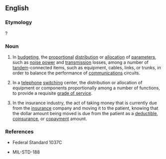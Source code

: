 ==English==

===Etymology===
{{suffix|prorate|ion|lang=en}}?

===Noun===
{{en-noun}}

# {{lb|en|telecommunication}} In [[budgeting]], the [[proportional]] [[distribution]] or [[allocation]] of [[parameters]], such as [[noise power]] and [[transmission]] losses, among a number of [[tandem]]-connected items, such as equipment, cables, links, or trunks, in order to balance the performance of [[communications]] circuits.
# {{lb|en|telecommunication}} In a [[telephone]] [[switching]] center, the distribution or allocation of equipment or components proportionally among a number of functions, to provide a requisite [[grade of service]].
# {{lb|en|accounting}} In the insurance industry, the act of taking money that is currently due from the [[insurance]] company and moving it to the patient, knowing that the dollar amount being moved is due from the patient as a [[deductible]], [[coinsurance]], or [[copayment]] amount.

===References===
* {{lb|en|telecommunication}} Federal Standard 1037C
* {{lb|en|telecommunication}} MIL-STD-188